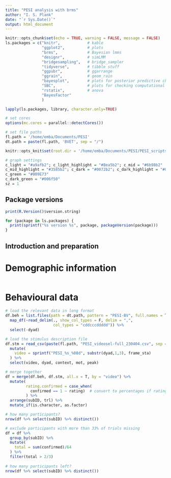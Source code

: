 ```yaml
---
title: "PESI analysis with brms"
author: "I. S. Plank"
date: "`r Sys.Date()`"
output: html_document
---
```


```r

knitr::opts_chunk$set(echo = TRUE, warning = FALSE, message = FALSE)
ls.packages = c("knitr",            # kable
                "ggplot2",          # plots
                "brms",             # Bayesian lmms
                "designr",          # simLMM
                "bridgesampling",   # bridge_sampler
                "tidyverse",        # tibble stuff
                "ggpubr",           # ggarrange
                "ggrain",           # geom_rain
                "bayesplot",        # plots for posterior predictive checks
                "SBC",              # plots for checking computational faithfulness
                "rstatix",          # anova
                "BayesFactor"
                )

lapply(ls.packages, library, character.only=TRUE)

# set cores
options(mc.cores = parallel::detectCores())

# set file paths
fl.path = '/home/emba/Documents/PESI'
dt.path = paste(fl.path, 'BVET', sep = "/")

knitr::opts_knit$set(root.dir = '/home/emba/Documents/PESI/PESI_scripts')

# graph settings 
c_light = "#a9afb2"; c_light_highlight = "#8ea5b2"; c_mid = "#6b98b2" 
c_mid_highlight = "#3585b2"; c_dark = "#0072b2"; c_dark_highlight = "#0058b2" 
c_green = "#009E73"
c_dark_green = "#006f50"
sz = 1

```

<style type="text/css">
.main-container {
  max-width: 1100px;
  margin-left: auto;
  margin-right: auto;
}
</style>

## Package versions

```r

print(R.Version()$version.string)

for (package in ls.packages) {
  print(sprintf("%s version %s", package, packageVersion(package)))
}

```

## Introduction and preparation

# Demographic information

```r



```

# Behavioural data

```r

# load the relevant data in long format
df.beh = list.files(path = dt.path, pattern = "PESI-BV", full.names = T) %>%
  map_df(~read_delim(., show_col_types = F, delim = ",",
                     col_types = "cddcccddddd")) %>%
  select(-dyad)

# load the stimulus description file
df.stm = read_csv(paste(fl.path, "PESI_videosel-full_230404.csv", sep = "/"), show_col_types = F) %>%
  mutate(
    video = sprintf("PESI_%s_%08d", substr(dyad,1,3), frame_sta)
  ) %>%
  select(video, dyad, context, mot, peak)

# merge together
df = merge(df.beh, df.stm, all.x = T, by = "video") %>%
  mutate(
         rating.confirmed = case_when(
           confirmed == 1 ~ rating)  # convert to percentages if rating was confirmed
         ) %>%
  arrange(subID, trl) %>%
  mutate_if(is.character, as.factor)

# how many participants? 
nrow(df %>% select(subID) %>% distinct())

# exclude participants with more than 33% of trials missing
df = df %>%
  group_by(subID) %>%
  mutate(
    total = sum(confirmed)/64
  ) %>%
  filter(total > 2/3)
  
# how many participants left? 
nrow(df %>% select(subID) %>% distinct())

```
